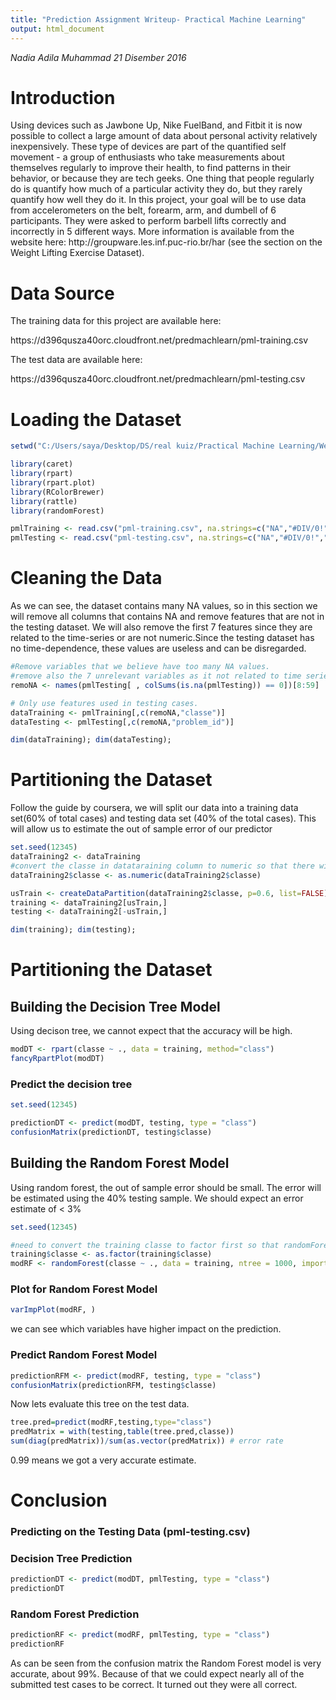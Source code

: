 ---
title: "Prediction Assignment Writeup- Practical Machine Learning"
output: html_document
---
 
 *Nadia Adila Muhammad*
 *21 Disember 2016*

# Introduction

Using devices such as Jawbone Up, Nike FuelBand, and Fitbit it is now possible to collect a large amount of data about personal activity relatively inexpensively. These type of devices are part of the quantified self movement - a group of enthusiasts who take measurements about themselves regularly to improve their health, to find patterns in their behavior, or because they are tech geeks. One thing that people regularly do is quantify how much of a particular activity they do, but they rarely quantify how well they do it. In this project, your goal will be to use data from accelerometers on the belt, forearm, arm, and dumbell of 6 participants. They were asked to perform barbell lifts correctly and incorrectly in 5 different ways. More information is available from the website here: http://groupware.les.inf.puc-rio.br/har (see the section on the Weight Lifting Exercise Dataset).

# Data Source

The training data for this project are available here:

https://d396qusza40orc.cloudfront.net/predmachlearn/pml-training.csv

The test data are available here:

https://d396qusza40orc.cloudfront.net/predmachlearn/pml-testing.csv

# Loading the Dataset

```{r setup, include=FALSE}
setwd("C:/Users/saya/Desktop/DS/real kuiz/Practical Machine Learning/Week 4/Assignment")

library(caret)
library(rpart)
library(rpart.plot)
library(RColorBrewer)
library(rattle)
library(randomForest)

pmlTraining <- read.csv("pml-training.csv", na.strings=c("NA","#DIV/0!",""))
pmlTesting <- read.csv("pml-testing.csv", na.strings=c("NA","#DIV/0!",""))
```

# Cleaning the Data

As we can see, the dataset contains many NA values, so in this section we will remove all columns that contains NA and remove features that are not in the testing dataset. We will also remove the first 7 features since they are related to the time-series or are not numeric.Since the testing dataset has no time-dependence, these values are useless and can be disregarded.

```{r}
#Remove variables that we believe have too many NA values.
#remove also the 7 unrelevant variables as it not related to time series and numeric
remoNA <- names(pmlTesting[ , colSums(is.na(pmlTesting)) == 0])[8:59]

# Only use features used in testing cases.
dataTraining <- pmlTraining[,c(remoNA,"classe")]
dataTesting <- pmlTesting[,c(remoNA,"problem_id")]

dim(dataTraining); dim(dataTesting);
```

# Partitioning the Dataset

Follow the guide by coursera, we will split our data into a training data set(60% of total cases) and testing data set (40% of the total cases). This will allow us to estimate the out of sample error of our predictor

```{r}
set.seed(12345)
dataTraining2 <- dataTraining
#convert the classe in datataraining column to numeric so that there will be no problem in create data partition
dataTraining2$classe <- as.numeric(dataTraining2$classe)

usTrain <- createDataPartition(dataTraining2$classe, p=0.6, list=FALSE)
training <- dataTraining2[usTrain,]
testing <- dataTraining2[-usTrain,]

dim(training); dim(testing);
```

# Partitioning the Dataset

## Building the Decision Tree Model
Using decison tree, we cannot expect that the accuracy will be high.

```{r}
modDT <- rpart(classe ~ ., data = training, method="class")
fancyRpartPlot(modDT)
```

### Predict the decision tree

```{r}
set.seed(12345)

predictionDT <- predict(modDT, testing, type = "class")
confusionMatrix(predictionDT, testing$classe)
```

## Building the Random Forest Model

Using random forest, the out of sample error should be small. The error will be estimated using the 40% testing sample. We should expect an error estimate of < 3%

```{r}
set.seed(12345)

#need to convert the training classe to factor first so that randomForest can be run and to avoid fewer unique value
training$classe <- as.factor(training$classe)
modRF <- randomForest(classe ~ ., data = training, ntree = 1000, importance=TRUE)
```

### Plot for Random Forest Model 
```{r}
varImpPlot(modRF, )
```

we can see which variables have higher impact on the prediction.

### Predict Random Forest Model

```{r}
predictionRFM <- predict(modRF, testing, type = "class")
confusionMatrix(predictionRFM, testing$classe)
```

Now lets evaluate this tree on the test data.

```{r}
tree.pred=predict(modRF,testing,type="class")
predMatrix = with(testing,table(tree.pred,classe))
sum(diag(predMatrix))/sum(as.vector(predMatrix)) # error rate
```

0.99 means we got a very accurate estimate.

# Conclusion

### Predicting on the Testing Data (pml-testing.csv)

### Decision Tree Prediction

```{r}
predictionDT <- predict(modDT, pmlTesting, type = "class")
predictionDT
```

### Random Forest Prediction

```{r}
predictionRF <- predict(modRF, pmlTesting, type = "class")
predictionRF
```

As can be seen from the confusion matrix the Random Forest model is very accurate, about 99%. Because of that we could expect nearly all of the submitted test cases to be correct. It turned out they were all correct.
